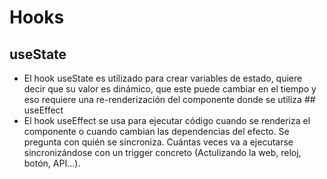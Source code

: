 # Hooks
## useState
- El hook useState es utilizado para crear variables de estado, quiere decir que su valor es dinámico, que este puede cambiar en el tiempo y eso requiere una re-renderización del componente donde se utiliza
## useEffect
- El hook useEffect se usa para ejecutar código cuando se renderiza el componente o cuando cambian las dependencias del efecto. 
Se pregunta  con quién se sincroniza. Cuántas veces va a ejecutarse sincronizándose con un trigger concreto (Actulizando la web, reloj, botón, API...).
